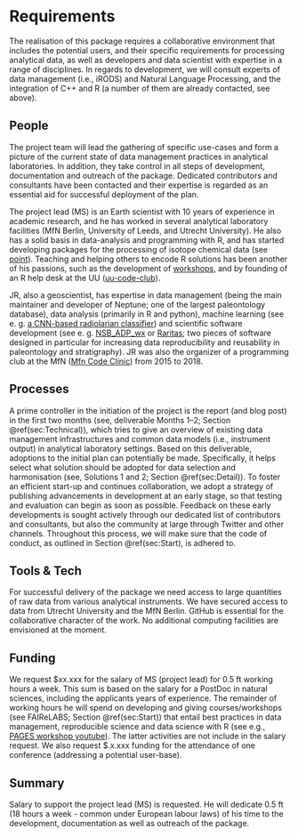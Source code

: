 # Requirements

The realisation of this package requires a collaborative environment that includes the potential users, and their specific requirements for processing analytical data, as well as developers and data scientist with expertise in a range of disciplines. In regards to development, we will consult experts of data management (i.e., iRODS) and Natural Language Processing, and the integration of C++ and R (a number of them are already contacted, see above).

<!-- 
An idea of what is required to make the project actually happen
-->

## People

The project team will lead the gathering of specific use-cases and form a picture of the current state of data management practices in analytical laboratories. In addition, they take control in all steps of development, documentation and outreach of the package. Dedicated contributors and consultants have been contacted and their expertise is regarded as an essential aid for successful deployment of the plan.

The project lead (MS) is an Earth scientist with 10 years of experience in academic research, and he has worked in several analytical laboratory facilities (MfN Berlin, University of Leeds, and Utrecht University). He also has a solid basis in data-analysis and programming with R, and has started developing packages for the processing of isotope chemical data (see [point](https://martinschobben.github.io/point/)). Teaching and helping others to encode R solutions has been another of his passions, such as the development of [workshops](https://www.youtube.com/watch?v=r99jsChi4HU), and by founding of an R help desk at the UU ([uu-code-club](https://github.com/uu-code-club)).

JR, also a geoscientist, has expertise in data management (being the main maintainer and developer of Neptune; one of the largest paleontology database), data analysis (primarily in R and python), machine learning (see e. g. [a CNN-based radiolarian classifier](https://github.com/plannapus/RadiolarianClassifier)) and scientific software development (see e. g. [NSB_ADP_wx](http://github.com/plannapus/NSB_ADP_wx) or [Raritas](http://github.com/plannapus/Raritas); two pieces of software designed in particular for increasing data reproducibility and reusability in paleontology and stratigraphy). JR was also the organizer of a programming club at the MfN ([Mfn Code Clinic](http://github.com/plannapus/MfN-Code-Clinic)) from 2015 to 2018.


<!--
Who needs to be involved, what's the proposed structure, what will it take to get their involvement?
-->

## Processes

A prime controller in the initiation of the project is the report (and blog post) in the first two months (see, deliverable Months 1--2; Section \@ref(sec:Technical)), which tries to give an overview of existing data management infrastructures and common data models (i.e., instrument output) in analytical laboratory settings. Based on this deliverable, adoptions to the initial plan can potentially be made. Specifically, it helps select what solution should be adopted for data selection and harmonisation (see, Solutions 1 and 2; Section \@ref(sec:Detail)). To foster an efficient start-up and continues collaboration, we adopt a strategy of publishing advancements in development at an early stage, so that testing and evaluation can begin as soon as possible. Feedback on these early developments is sought actively through our dedicated list of contributors and consultants, but also the community at large through Twitter and other channels. Throughout this process, we will make sure that the code of conduct, as outlined in Section \@ref(sec:Start), is adhered to.

<!-- 
What processes need to be put in place e.g. codes of conduct, regular ISC meetings, handover to the community at large?
-->

## Tools & Tech

For successful delivery of the package we need access to large quantities of raw data from various analytical instruments. We have secured access to data from Utrecht University and the MfN Berlin. GitHub is essential for the collaborative character of the work. No additional computing facilities are envisioned at the moment. 
<!--
What is going to be needed to deliver this project? 

Will cloud computing be used - if yes are there are necessary components that will be deciding factors between providers?

Are there tools or tech that don't exist that will be produced to facilitate the project?
-->

## Funding

We request \$xx.xxx for the salary of MS (project lead) for 0.5 ft working hours a week. This sum is based on the salary for a PostDoc in natural sciences, including the applicants years of experience. The remainder of working hours he will spend on developing and giving courses/workshops (see FAIReLABS; Section \@ref(sec:Start)) that entail best practices in data management, reproducible science and data science with R (see e.g., [PAGES workshop youtube](https://www.youtube.com/watch?v=r99jsChi4HU)). The latter activities are not include in the salary request. We also request \$.x.xxx funding for the attendance of one conference (addressing a potential user-base).


<!-- 
[TO DO] THE GUIDANCE IS PRETTY UNCLEAR, ESP IN LIGHT OF GABOR'S PROPOSAL VS AWARD SIZE

-->

## Summary

Salary to support the project lead (MS) is requested. He will dedicate 0.5 ft (18 hours a week -  common under European labour laws) of his time to the development, documentation as well as outreach of the package.
<!--
A summary of the requirements that contextualises the costs
-->
